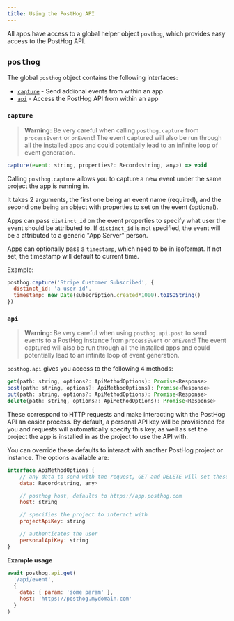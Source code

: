 ```yaml
---
title: Using the PostHog API
---
```


All apps have access to a global helper object `posthog`, which provides easy access to the PostHog API.

## `posthog`

The global `posthog` object contains the following interfaces:
- [`capture`](#capture) - Send addional events from within an app
- [`api`](#api) - Access the PostHog API from within an app

### `capture`

> **Warning:** Be very careful when calling `posthog.capture` from `processEvent` or `onEvent`! The event captured will also be run through all the installed apps and could potentially lead to an infinite loop of event generation.

```js
capture(event: string, properties?: Record<string, any>) => void
```

Calling `posthog.capture` allows you to capture a new event under the same project the app is running in.

It takes 2 arguments, the first one being an event name (required), and the second one being an object with properties to set on the event (optional).

Apps can pass `distinct_id` on the event properties to specify what user the event should be attributed to. If `distinct_id` is not specified, the event will be a attributed to a generic "App Server" person.

Apps can optionally pass a `timestamp`, which need to be in isoformat. If not set, the timestamp will default to current time.

Example:
```js
posthog.capture('Stripe Customer Subscribed', {
  distinct_id: 'a user id',
  timestamp: new Date(subscription.created*1000).toISOString()
})
```


### `api`

> **Warning:** Be very careful when using `posthog.api.post` to send events to a PostHog instance from `processEvent` or `onEvent`! The event captured will also be run through all the installed apps and could potentially lead to an infinite loop of event generation.

`posthog.api` gives you access to the following 4 methods:

```js
get(path: string, options?: ApiMethodOptions): Promise<Response>
post(path: string, options?: ApiMethodOptions): Promise<Response>
put(path: string, options?: ApiMethodOptions): Promise<Response>
delete(path: string, options?: ApiMethodOptions): Promise<Response>
```

These correspond to HTTP requests and make interacting with the PostHog API an easier process. By default, a personal API key will be provisioned for you and requests will automatically specify this key, as well as set the project the app is installed in as the project to use the API with.

You can override these defaults to interact with another PostHog project or instance. The options available are:


```js
interface ApiMethodOptions {
    // any data to send with the request, GET and DELETE will set these as URL params
    data: Record<string, any> 

    // posthog host, defaults to https://app.posthog.com
    host: string 

    // specifies the project to interact with
    projectApiKey: string 

    // authenticates the user
    personalApiKey: string 
}
```

**Example usage**

```js
await posthog.api.get(
  '/api/event', 
  { 
    data: { param: 'some param' }, 
    host: 'https://posthog.mydomain.com' 
  }
)
```
